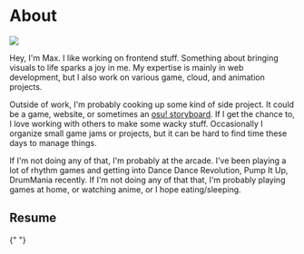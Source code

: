 
# About

<Timestamp time="2024/2/3" />

<Image src="/about-max.jpg" width={256} borderRadius="100%" />
<Caption value="Me" />

Hey, I'm Max. I like working on frontend stuff. Something about bringing visuals
to life sparks a joy in me. My expertise is mainly in web development, but I
also work on various game, cloud, and animation projects.

Outside of work, I'm probably cooking up some kind of side project. It could be
a game, website, or sometimes an [osu!
storyboard](https://osu.ppy.sh/wiki/en/Storyboard). If I get the chance to, I
love working with others to make some wacky stuff. Occasionally I organize small
game jams or projects, but it can be hard to find time these days to manage
things.

If I'm not doing any of that, I'm probably at the arcade. I've been playing a
lot of rhythm games and getting into Dance Dance Revolution, Pump It Up,
DrumMania recently. If I'm not doing any of that that, I'm probably playing
games at home, or watching anime, or I hope eating/sleeping.

## Resume

<Pane display="flex" gap={minorScale(1)} alignItems="center">
  <DocumentIcon />{" "}
  <Link
    href="https://maxrchung-rails.s3.amazonaws.com/uploads/maxrchung-resume.pdf"
    children="maxrchung-resume.pdf"
  />
</Pane>

<Pdf file="https://maxrchung-rails.s3.amazonaws.com/uploads/maxrchung-resume.pdf" />

<Caption value="Holy PDF viewer 🙄" />
